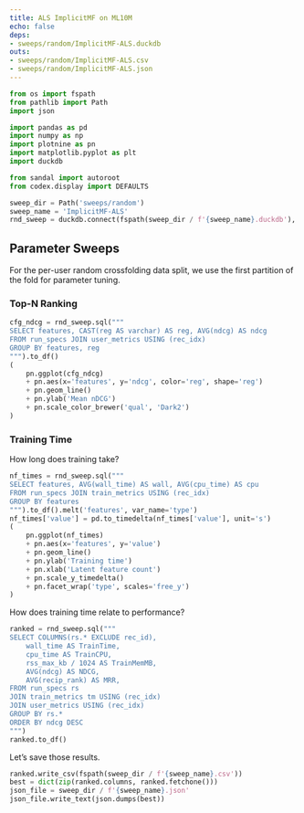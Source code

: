 ```yaml
---
title: ALS ImplicitMF on ML10M
echo: false
deps:
- sweeps/random/ImplicitMF-ALS.duckdb
outs:
- sweeps/random/ImplicitMF-ALS.csv
- sweeps/random/ImplicitMF-ALS.json
---
```


```python
from os import fspath
from pathlib import Path
import json
```

```python
import pandas as pd
import numpy as np
import plotnine as pn
import matplotlib.pyplot as plt
import duckdb
```

```python
from sandal import autoroot
from codex.display import DEFAULTS
```

```python
sweep_dir = Path('sweeps/random')
sweep_name = 'ImplicitMF-ALS'
rnd_sweep = duckdb.connect(fspath(sweep_dir / f'{sweep_name}.duckdb'), read_only=True)
```

## Parameter Sweeps

For the per-user random crossfolding data split, we use the first partition of
the fold for parameter tuning.

### Top-N Ranking

```python
cfg_ndcg = rnd_sweep.sql("""
SELECT features, CAST(reg AS varchar) AS reg, AVG(ndcg) AS ndcg
FROM run_specs JOIN user_metrics USING (rec_idx)
GROUP BY features, reg
""").to_df()
(
    pn.ggplot(cfg_ndcg)
    + pn.aes(x='features', y='ndcg', color='reg', shape='reg')
    + pn.geom_line()
    + pn.ylab('Mean nDCG')
    + pn.scale_color_brewer('qual', 'Dark2')
)
```

### Training Time

How long does training take?

```python
nf_times = rnd_sweep.sql("""
SELECT features, AVG(wall_time) AS wall, AVG(cpu_time) AS cpu
FROM run_specs JOIN train_metrics USING (rec_idx)
GROUP BY features
""").to_df().melt('features', var_name='type')
nf_times['value'] = pd.to_timedelta(nf_times['value'], unit='s')
(
    pn.ggplot(nf_times)
    + pn.aes(x='features', y='value')
    + pn.geom_line()
    + pn.ylab('Training time')
    + pn.xlab('Latent feature count')
    + pn.scale_y_timedelta()
    + pn.facet_wrap('type', scales='free_y')
)
```

How does training time relate to performance?

```python
ranked = rnd_sweep.sql("""
SELECT COLUMNS(rs.* EXCLUDE rec_id),
    wall_time AS TrainTime,
    cpu_time AS TrainCPU,
    rss_max_kb / 1024 AS TrainMemMB,
    AVG(ndcg) AS NDCG,
    AVG(recip_rank) AS MRR,
FROM run_specs rs
JOIN train_metrics tm USING (rec_idx)
JOIN user_metrics USING (rec_idx)
GROUP BY rs.*
ORDER BY ndcg DESC
""")
ranked.to_df()
```

Let's save those results.

```python
ranked.write_csv(fspath(sweep_dir / f'{sweep_name}.csv'))
best = dict(zip(ranked.columns, ranked.fetchone()))
json_file = sweep_dir / f'{sweep_name}.json'
json_file.write_text(json.dumps(best))
```
